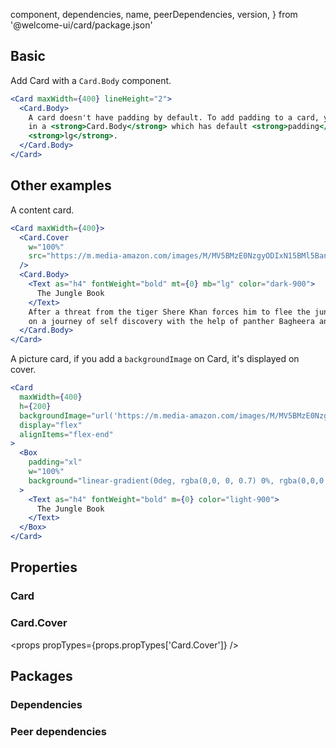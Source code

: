 
  component,
  dependencies,
  name,
  peerDependencies,
  version,
} from '@welcome-ui/card/package.json'

<showcase
  version={version}
  name={name}
  component={component}
  description="Allows user to show content and action with specific style."
/>

## Basic

Add Card with a `Card.Body` component.

```jsx
<Card maxWidth={400} lineHeight="2">
  <Card.Body>
    A card doesn't have padding by default. To add padding to a card, you should wrap your content
    in a <strong>Card.Body</strong> which has default <strong>padding</strong> of{' '}
    <strong>lg</strong>.
  </Card.Body>
</Card>
```

## Other examples

A content card.

```jsx
<Card maxWidth={400}>
  <Card.Cover
    w="100%"
    src="https://m.media-amazon.com/images/M/MV5BMzE0NzgyODIxN15BMl5BanBnXkFtZTgwNDU0NjU5NzE@._V1_SX1777_CR0,0,1777,994_AL_.jpg"
  />
  <Card.Body>
    <Text as="h4" fontWeight="bold" mt={0} mb="lg" color="dark-900">
      The Jungle Book
    </Text>
    After a threat from the tiger Shere Khan forces him to flee the jungle, a man-cub named Mowgli embarks
    on a journey of self discovery with the help of panther Bagheera and free-spirited bear Baloo.
  </Card.Body>
</Card>
```

A picture card, if you add a `backgroundImage` on Card, it's displayed on cover.

```jsx
<Card
  maxWidth={400}
  h={200}
  backgroundImage="url('https://m.media-amazon.com/images/M/MV5BMzE0NzgyODIxN15BMl5BanBnXkFtZTgwNDU0NjU5NzE@._V1_SX1777_CR0,0,1777,994_AL_.jpg')"
  display="flex"
  alignItems="flex-end"
>
  <Box
    padding="xl"
    w="100%"
    background="linear-gradient(0deg, rgba(0,0, 0, 0.7) 0%, rgba(0,0,0,0) 100%)"
  >
    <Text as="h4" fontWeight="bold" m={0} color="light-900">
      The Jungle Book
    </Text>
  </Box>
</Card>
```

## Properties

### Card

<props propTypes={props.propTypes.Card} />

### Card.Cover

<props propTypes={props.propTypes['Card.Cover']} />

## Packages

### Dependencies

<dependencies dependencies={dependencies} />

### Peer dependencies

<dependencies dependencies={peerDependencies} />

<pagination />
